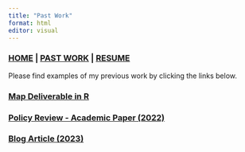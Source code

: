 ```yaml
---
title: "Past Work"
format: html
editor: visual
---
```


### [HOME](https://syoshiro.github.io/web-portfolio/Index) \| [PAST WORK](https://syoshiro.github.io/web-portfolio/Past%20Work) \| [RESUME](https://github.com/syoshiro/web-portfolio/blob/main/Sarina%20Oshiro%20Resume%202024.pdf)

Please find examples of my previous work by clicking the links below.

### [Map Deliverable in R](https://syoshiro.github.io/Map)

### [Policy Review - Academic Paper (2022)](https://syoshiro.github.io/PolicyReview)

### [Blog Article (2023)](https://syoshiro.github.io/BlogArticle)
